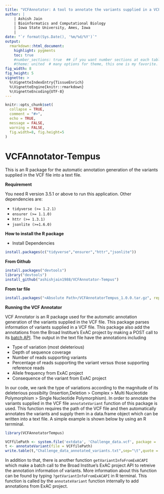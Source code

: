 ```yaml
---
title: "VCFAnnotator: A tool to annotate the variants supplied in a VCF file"
author: |
    | Ashish Jain
    | Bioinformatics and Computational Biology
    | Iowa State University, Ames, Iowa
    | 
date: "`r format(Sys.Date(), '%m/%d/%Y')`"
output: 
  rmarkdown::html_document:
    highlight: pygments
    toc: true
    #number_sections: true  ## if you want number sections at each table header
    #theme: united  # many options for theme, this one is my favorite.
fig_width: 8 
fig_height: 5 
vignette: >
  %\VignetteIndexEntry{TissueEnrich}
  %\VignetteEngine{knitr::rmarkdown}
  %\VignetteEncoding{UTF-8}
---
```


```r
knitr::opts_chunk$set(
  collapse = TRUE,
  comment = "#>",
  echo = TRUE,
  message = FALSE,
  warning = FALSE,
  fig.width=8, fig.height=5
)
```

# VCFAnnotator-Tempus
This is an R package for the automatic annotation generation of the variants supplied in the VCF file into a text file.

**Requirement**

You need R version 3.5.1 or above to run this application. Other dependencies are:

* `tidyverse (>= 1.2.1)`
* `ensurer (>= 1.1.0)`
* `httr (>= 1.3.1)`
* `jsonlite (>=1.6.0)`

**How to install the R package**

* Install Dependencies

```r
install.packages(c("tidyverse","ensurer","httr","jsonlite"))
```

**From Github**

```r
install.packages("devtools")
library("devtools")
install_github("ashishjain1988/VCFAnnotator-Tempus")
```


**From tar file**

```r
install.packages("<Absolute Path>/VCFAnnotatorTempus_1.0.0.tar.gz", repos = NULL)
```

**Running the VCF Annotator**

VCF Annotator is an R package used for the automatic annotation generation of the variants supplied in the VCF file. This package parses information of variants supplied in a VCF file. This package also add the annotations from the Broad Institue's ExAC project by making a POST call to its [batch API](http://exac.hms.harvard.edu/rest/bulk/variant). The output in the text file have the annotations including 

* Type of variation (most deleterious)
* Depth of sequence coverage
* Number of reads supporting variants
* Percentage of reads supporting the variant versus those supporting reference reads
* Allele frequency from ExAC project
* Consequence of the variant from ExAC project

In our code, we rank the type of variations according to the magnitude of its deleterious possibilty (Insertion,Deletion > Complex > Multi Nucleotide Polymorphism > Single Nucleotide Polymorphism). In order to annotate the variants supplied in the VCF file `annotateVariant` function of this package is used. This function requires the path of the VCF file and then automatically annotates the variants and supply them in a data.frame object which can be written into a text file. A simple example is shown below by using an R terrminal.

```r
library(VCFAnnotatorTempus)

VCFfilePath <- system.file('extdata', 'Challenge_data.vcf', package = 'VCFAnnotatorTempus')
t <- annotateVariant(file = VCFfilePath)
write.table(t,"Challenge_data_annotated_variants.txt",sep="\t",quote = F,row.names = F)
```
In addition to that, there is another function `getVariantInfoFromExACAPI` which make a batch call to the Broad Institue's ExAC project API to retreive the annotation information of variants. More information about this function can be found by typing `?getVariantInfoFromExACAPI` in R terminal. This function is called by the `annotateVariant` function internally to add annotations from ExAC project.
